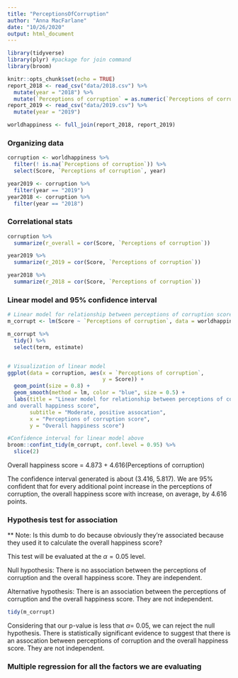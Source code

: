 ```yaml
---
title: "PerceptionsOfCorruption"
author: "Anna MacFarlane"
date: "10/26/2020"
output: html_document
---
```


```r
library(tidyverse)
library(plyr) #package for join command
library(broom)

knitr::opts_chunk$set(echo = TRUE)
report_2018 <- read_csv("data/2018.csv") %>% 
  mutate(year = "2018") %>% 
  mutate(`Perceptions of corruption` = as.numeric(`Perceptions of corruption`))
report_2019 <- read_csv("data/2019.csv") %>% 
  mutate(year = "2019")

worldhappiness <- full_join(report_2018, report_2019)
```

### Organizing data
```r
corruption <- worldhappiness %>% 
  filter(! is.na(`Perceptions of corruption`)) %>% 
  select(Score, `Perceptions of corruption`, year)

year2019 <- corruption %>% 
  filter(year == "2019")
year2018 <- corruption %>% 
  filter(year == "2018")
```

### Correlational stats

```r
corruption %>% 
  summarize(r_overall = cor(Score, `Perceptions of corruption`))

year2019 %>% 
  summarize(r_2019 = cor(Score, `Perceptions of corruption`))

year2018 %>% 
  summarize(r_2018 = cor(Score, `Perceptions of corruption`))

```


### Linear model and 95% confidence interval 

```r
# Linear model for relationship between perceptions of corruption score and overall happiness score
m_corrupt <- lm(Score ~ `Perceptions of corruption`, data = worldhappiness)

m_corrupt %>%
  tidy() %>%
  select(term, estimate) 


# Visualization of linear model
ggplot(data = corruption, aes(x = `Perceptions of corruption`,
                              y = Score)) + 
  geom_point(size = 0.8) + 
  geom_smooth(method = lm, color = "blue", size = 0.5) +
  labs(title = "Linear model for relationship between perceptions of corruption
and overall happiness score",
       subtitle = "Moderate, positive assocation",
       x = "Perceptions of corruption score",
       y = "Overall happiness score")

#Confidence interval for linear model above 
broom::confint_tidy(m_corrupt, conf.level = 0.95) %>% 
  slice(2)

```
Overall happiness score = 4.873 + 4.616(Perceptions of corruption)

The confidence interval generated is about (3.416, 5.817). We are 95% confident that for every additional point increase in the perceptions of corruption, the overall happiness score with increase, on average, by 4.616 points. 


### Hypothesis test for association

** Note: Is this dumb to do because obviously they're associated because they used it to calculate the overall happiness score?

This test will be evaluated at the $\alpha = 0.05$ level.

Null hypothesis: There is no association between the perceptions of corruption and the overall happiness score. They are independent.

Alternative hypothesis: There is an association between the perceptions of corruption and the overall happiness score. They are not independent.


```r
tidy(m_corrupt)
```
Considering that our p-value is less that $\alpha =$ 0.05, we can reject the null hypothesis. There is statistically significant evidence to suggest that there is an assocation between perceptions of corruption and the overall happiness score. They are not independent. 


### Multiple regression for all the factors we are evaluating
